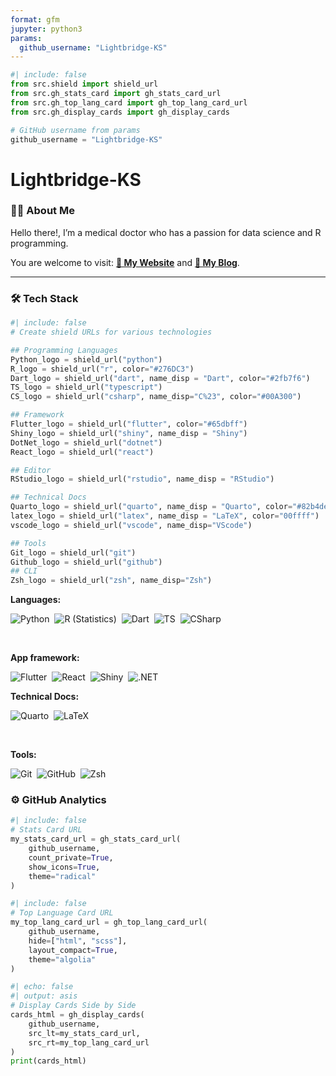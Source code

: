 ```yaml
---
format: gfm
jupyter: python3
params:
  github_username: "Lightbridge-KS"
---
```


```python
#| include: false
from src.shield import shield_url
from src.gh_stats_card import gh_stats_card_url
from src.gh_top_lang_card import gh_top_lang_card_url
from src.gh_display_cards import gh_display_cards

# GitHub username from params
github_username = "Lightbridge-KS"
```

# Lightbridge-KS

### 👨🏻 About Me

Hello there!, I'm a medical doctor who has a passion for data
science and R programming.

You are welcome to visit: [**🌱 My Website**](https://lightbridge.netlify.app) and [**🍑 My Blog**](https://lightbridge-blog.netlify.app).

------------------------------------------------------------------------

### 🛠 Tech Stack

```python
#| include: false
# Create shield URLs for various technologies

## Programming Languages
Python_logo = shield_url("python")
R_logo = shield_url("r", color="#276DC3")
Dart_logo = shield_url("dart", name_disp = "Dart", color="#2fb7f6")
TS_logo = shield_url("typescript")
CS_logo = shield_url("csharp", name_disp="C%23", color="#00A300")

## Framework
Flutter_logo = shield_url("flutter", color="#65dbff")
Shiny_logo = shield_url("shiny", name_disp = "Shiny")
DotNet_logo = shield_url("dotnet")
React_logo = shield_url("react")

## Editor
RStudio_logo = shield_url("rstudio", name_disp = "RStudio")

## Technical Docs
Quarto_logo = shield_url("quarto", name_disp = "Quarto", color="#82b4de")
latex_logo = shield_url("latex", name_disp = "LaTeX", color="00ffff")
vscode_logo = shield_url("vscode", name_disp="VScode")

## Tools
Git_logo = shield_url("git")
Github_logo = shield_url("github")
## CLI
Zsh_logo = shield_url("zsh", name_disp="Zsh")
```

**Languages:** 

![Python](`{python} Python_logo`)&nbsp;
![R (Statistics)](`{python} R_logo`)&nbsp;
![Dart](`{python} Dart_logo`)&nbsp;
![TS](`{python} TS_logo`)&nbsp;
![CSharp](`{python} CS_logo`)&nbsp;

\

**App framework:**

![Flutter](`{python} Flutter_logo`)&nbsp;
![React](`{python} React_logo`)&nbsp;
![Shiny](`{python} Shiny_logo`)&nbsp;
![.NET](`{python} DotNet_logo`)

**Technical Docs:**

![Quarto](`{python} Quarto_logo`)&nbsp;
![LaTeX](`{python} latex_logo`)&nbsp;

\

**Tools:**

![Git](`{python} Git_logo`)&nbsp;
![GitHub](`{python} Github_logo`)&nbsp;
![Zsh](`{python} Zsh_logo`)&nbsp;

### ⚙️ GitHub Analytics

<!-- Github Stats by "https://github.com/anuraghazra/github-readme-stats" -->

```python
#| include: false
# Stats Card URL
my_stats_card_url = gh_stats_card_url(
    github_username,
    count_private=True,
    show_icons=True,
    theme="radical"
)
```

```python
#| include: false
# Top Language Card URL
my_top_lang_card_url = gh_top_lang_card_url(
    github_username,
    hide=["html", "scss"],
    layout_compact=True,
    theme="algolia"
)
```

```python
#| echo: false
#| output: asis
# Display Cards Side by Side
cards_html = gh_display_cards(
    github_username,
    src_lt=my_stats_card_url,
    src_rt=my_top_lang_card_url
)
print(cards_html)
```



<!-- Reference -->

<!-- Inspired from: https://github.com/durgeshsamariya/awesome-github-profile-readme-templates/blob/master/AVS1508.md?plain=1 -->
